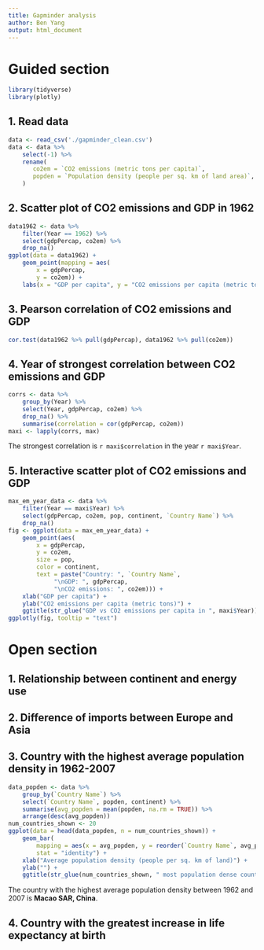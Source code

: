 ```yaml
---
title: Gapminder analysis
author: Ben Yang
output: html_document
---
```


# Guided section

```r
library(tidyverse)
library(plotly)
```

## 1. Read data

```r
data <- read_csv('./gapminder_clean.csv')
data <- data %>%
    select(-1) %>%
    rename(
       co2em = `CO2 emissions (metric tons per capita)`,
       popden = `Population density (people per sq. km of land area)`,
    )
```

## 2. Scatter plot of CO2 emissions and GDP in 1962

```r
data1962 <- data %>%
    filter(Year == 1962) %>%
    select(gdpPercap, co2em) %>%
    drop_na()
ggplot(data = data1962) +
    geom_point(mapping = aes(
        x = gdpPercap,
        y = co2em)) +
    labs(x = "GDP per capita", y = "CO2 emissions per capita (metric tons)")
```

## 3. Pearson correlation of CO2 emissions and GDP

```r
cor.test(data1962 %>% pull(gdpPercap), data1962 %>% pull(co2em))
```

## 4. Year of strongest correlation between CO2 emissions and GDP

```r
corrs <- data %>%
    group_by(Year) %>%
    select(Year, gdpPercap, co2em) %>%
    drop_na() %>%
    summarise(correlation = cor(gdpPercap, co2em))
maxi <- lapply(corrs, max)
```

The strongest correlation is `r maxi$correlation` in the year `r maxi$Year`.

## 5. Interactive scatter plot of CO2 emissions and GDP

```r
max_em_year_data <- data %>%
    filter(Year == maxi$Year) %>%
    select(gdpPercap, co2em, pop, continent, `Country Name`) %>%
    drop_na()
fig <- ggplot(data = max_em_year_data) +
    geom_point(aes(
        x = gdpPercap,
        y = co2em,
        size = pop,
        color = continent,
        text = paste("Country: ", `Country Name`,
             "\nGDP: ", gdpPercap,
             "\nCO2 emissions: ", co2em))) +
    xlab("GDP per capita") +
    ylab("CO2 emissions per capita (metric tons)") +
    ggtitle(str_glue("GDP vs CO2 emissions per capita in ", maxi$Year))
ggplotly(fig, tooltip = "text")
```

# Open section

## 1. Relationship between continent and energy use

## 2. Difference of imports between Europe and Asia

## 3. Country with the highest average population density in 1962-2007

```r
data_popden <- data %>%
    group_by(`Country Name`) %>%
    select(`Country Name`, popden, continent) %>%
    summarise(avg_popden = mean(popden, na.rm = TRUE)) %>%
    arrange(desc(avg_popden))
num_countries_shown <- 20
ggplot(data = head(data_popden, n = num_countries_shown)) +
    geom_bar(
        mapping = aes(x = avg_popden, y = reorder(`Country Name`, avg_popden)),
        stat = "identity") +
    xlab("Average population density (people per sq. km of land)") +
    ylab("") +
    ggtitle(str_glue(num_countries_shown, " most population dense countries 1962-2007"))
```

The country with the highest average population density between 1962 and 2007
is __Macao SAR, China__.

## 4. Country with the greatest increase in life expectancy at birth

